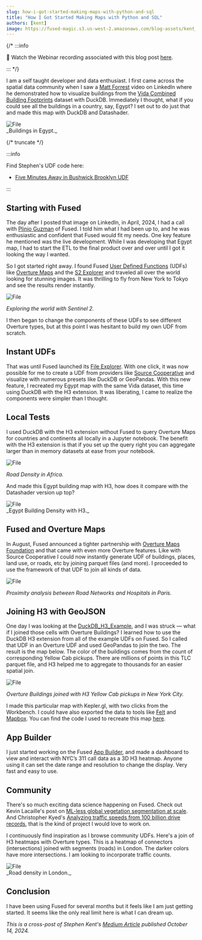 ```yaml
---
slug: how-i-got-started-making-maps-with-python-and-sql
title: "How I Got Started Making Maps with Python and SQL"
authors: [kent]
image: https://fused-magic.s3.us-west-2.amazonaws.com/blog-assets/kent_social2.png
---
```


{/* :::info

🎥 Watch the Webinar recording associated with this blog post [here](https://www.youtube.com/watch?v=5V9W7jnkps4).

::: */}


I am a self taught developer and data enthusiast. I first came across the spatial data community when I saw a [Matt Forrest](https://www.linkedin.com/in/mbforr/) video on LinkedIn where he demonstrated how to visualize buildings from the [Vida Combined Building Footprints](https://beta.source.coop/repositories/vida/google-microsoft-open-buildings/description/) dataset with DuckDB. Immediately I thought, what if you could see all the buildings in a country, say, Egypt? I set out to do just that and made this map with DuckDB and Datashader.


<div style={{textAlign: 'center'}}>
<img src={ImageKent1} alt="File" style={{}} />
</div>
_Buildings in Egypt._

{/* truncate */}

:::info

Find Stephen's UDF code here:
- [Five Minutes Away in Bushwick Brooklyn UDF](https://www.fused.io/workbench/catalog/Five_Minutes_Away_in_Bushwick_Brooklyn-95da9a11-176f-49dd-af80-63c7bd4065cf)

:::





## Starting with Fused

The day after I posted that image on LinkedIn, in April, 2024, I had a call with [Plinio Guzman](https://www.linkedin.com/in/plinioguzman/) of Fused. I told him what I had been up to, and he was enthusiastic and confident that Fused would fit my needs. One key feature he mentioned was the live development. While I was developing that Egypt map, I had to start the ETL to the final product over and over until I got it looking the way I wanted.

So I got started right away. I found Fused [User Defined Functions](https://docs.fused.io/core-concepts/write/) (UDFs) like [Overture Maps](https://www.fused.io/workbench/catalog/Overture_Maps_Example-64071fb8-2c96-4015-adb9-596c3bac6787) and the [S2 Explorer](https://www.fused.io/workbench/catalog/S2_explorer-c7470a85-097c-406b-95ae-53f189cb9879) and traveled all over the world looking for stunning images. It was thrilling to fly from New York to Tokyo and see the results render instantly.


<div style={{textAlign: 'center'}}>
<img src={ImageKent2} alt="File" style={{}} />
</div>

_Exploring the world with Sentinel 2._

I then began to change the components of these UDFs to see different Overture types, but at this point I was hesitant to build my own UDF from scratch.

## Instant UDFs


That was until Fused launched its [File Explorer](/workbench/file-explorer/). With one click, it was now possible for me to create a UDF from providers like [Source Cooperative](https://source.coop/) and visualize with numerous presets like DuckDB or GeoPandas. With this new feature, I recreated my Egypt map with the same Vida dataset, this time using DuckDB with the H3 extension. It was liberating, I came to realize the components were simpler than I thought.





## Local Tests


I used DuckDB with the H3 extension without Fused to query Overture Maps for countries and continents all locally in a Jupyter notebook. The benefit with the H3 extension is that if you set up the query right you can aggregate larger than in memory datasets at ease from your notebook.




<div style={{textAlign: 'center'}}>
<img src={ImageKentAfrica} alt="File" style={{}} />
</div>

_Road Density in Africa._


And made this Egypt building map with H3, how does it compare with the Datashader version up top?



<div style={{textAlign: 'center'}}>
<img src={ImageKentEgyptH3} alt="File" style={{}} />
</div>
_Egypt Building Density with H3._


## Fused and Overture Maps

In August, Fused announced a tighter partnership with [Overture Maps Foundation](https://docs.overturemaps.org/getting-data/fused/) and that came with even more Overture features. Like with Source Cooperative I could now instantly generate UDF of buildings, places, land use, or roads, etc by joining parquet files (and more). I proceeded to use the framework of that UDF to join all kinds of data.



<div style={{textAlign: 'center'}}>
<img src={ImageKent3} alt="File" style={{}} />
</div>

_Proximity analysis between Road Networks and Hospitals in Paris._

## Joining H3 with GeoJSON


One day I was looking at the [DuckDB_H3_Example](https://github.com/fusedio/udfs/tree/main/public/DuckDB_H3_Example), and I was struck — what if I joined those cells with Overture Buildings? I learned how to use the DuckDB H3 extension from all of the example UDFs on Fused. So I called that UDF in an Overture UDF and used GeoPandas to join the two. The result is the map below. The color of the buildings comes from the count of corresponding Yellow Cab pickups. There are millions of points in this TLC parquet file, and H3 helped me to aggregate to thousands for an easier spatial join.


<div style={{textAlign: 'center'}}>
<img src={ImageKent4} alt="File" style={{}} />
</div>

_Overture Buildings joined with H3 Yellow Cab pickups in New York City._

I made this particular map with Kepler.gl, with two clicks from the Workbench. I could have also exported the data to tools like [Felt](https://felt.com/) and [Mapbox](https://www.mapbox.com/). You can find the code I used to recreate this map [here](https://github.com/kentstephen/duckdb_h3).

## App Builder

I just started working on the Fused [App Builder](/workbench/app-builder/), and made a dashboard to view and interact with NYC’s 311 call data as a 3D H3 heatmap. Anyone using it can set the date range and resolution to change the display. Very fast and easy to use.

## Community

There's so much exciting data science happening on Fused. Check out Kevin Lacaille's post on [ML-less global vegetation segmentation at scale](/blog/global-vegetation-segmentation/). And Christopher Kyed's [Analyzing traffic speeds from 100 billion drive records](/blog/analyzing-traffic-speeds/), that is the kind of project I would love to work on.

I continuously find inspiration as I browse community UDFs. Here's a join of H3 heatmaps with Overture types. This is a heatmap of connectors (intersections) joined with segments (roads) in London. The darker colors have more intersections. I am looking to incorporate traffic counts.


<div style={{textAlign: 'center'}}>
<img src={ImageKent5} alt="File" style={{}} />
</div>
_Road density in London._

## Conclusion

I have been using Fused for several months but it feels like I am just getting started. It seems like the only real limit here is what I can dream up.

_This is a cross-post of Stephen Kent's [Medium Article](https://medium.com/@stephen.kent.data/how-i-got-started-making-maps-with-python-and-sql-5aaefcfb2b27) published October 14, 2024._
